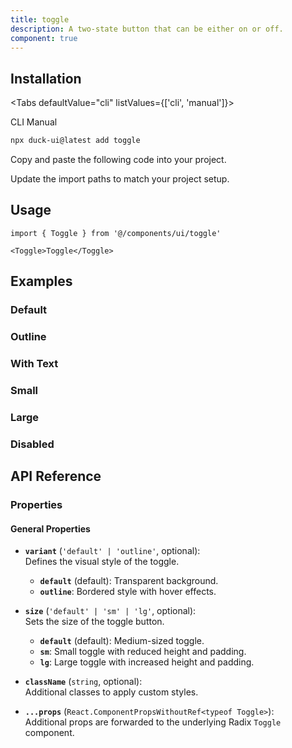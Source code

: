 ```yaml
---
title: toggle
description: A two-state button that can be either on or off.
component: true
---
```


<ComponentPreview
  name="toggle-1"
  description="A toggle component."
/>

## Installation

<Tabs defaultValue="cli" listValues={['cli', 'manual']}>

<TabsList>
  <TabsTrigger value="cli">CLI</TabsTrigger>
  <TabsTrigger value="manual">Manual</TabsTrigger>
</TabsList>
<TabsContent value="cli">

```bash
npx duck-ui@latest add toggle
```

</TabsContent>

<TabsContent value="manual">

<Steps>


<Step>Copy and paste the following code into your project.</Step>

<ComponentSource name="toggle" />

<Step>Update the import paths to match your project setup.</Step>

</Steps>

</TabsContent>

</Tabs>

## Usage

```tsx
import { Toggle } from '@/components/ui/toggle'
```

```tsx
<Toggle>Toggle</Toggle>
```

## Examples

### Default

<ComponentPreview
  name="toggle-2"
  description="A toggle component."
/>

### Outline

<ComponentPreview
  name="toggle-3"
  description="A toggle component using the outline variant."
/>

### With Text

<ComponentPreview
  name="toggle-4"
  description="A toggle component with text."
/>

### Small

<ComponentPreview
  name="toggle-5"
  description="A small toggle component."
/>

### Large

<ComponentPreview
  name="toggle-6"
  description="A large toggle component."
/>

### Disabled

<ComponentPreview
  name="toggle-7"
  description="A disabled toggle component."
/>

## API Reference

### Properties

#### General Properties

- **`variant`** (`'default' | 'outline'`, optional):  
  Defines the visual style of the toggle.

  - **`default`** (default): Transparent background.
  - **`outline`**: Bordered style with hover effects.

- **`size`** (`'default' | 'sm' | 'lg'`, optional):  
  Sets the size of the toggle button.

  - **`default`** (default): Medium-sized toggle.
  - **`sm`**: Small toggle with reduced height and padding.
  - **`lg`**: Large toggle with increased height and padding.

- **`className`** (`string`, optional):  
  Additional classes to apply custom styles.

- **`...props`** (`React.ComponentPropsWithoutRef<typeof Toggle>`):  
  Additional props are forwarded to the underlying Radix `Toggle` component.
